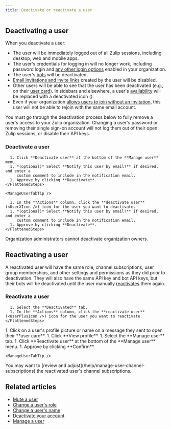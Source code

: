 ```yaml
---
title: Deactivate or reactivate a user
---
```



## Deactivating a user

<AdminOnly />

When you deactivate a user:

* The user will be immediately logged out of all Zulip sessions, including
  desktop, web and mobile apps.
* The user's credentials for logging in will no longer work, including password
  login and [any other login options](/help/configure-authentication-methods)
  enabled in your organization.
* The user's [bots](/help/bots-overview) will be deactivated.
* [Email invitations and invite links](/help/invite-new-users) created by the
  user will be disabled.
* Other users will be able to see that the user has been deactivated (e.g., on
  their [user card](/help/user-cards)). In sidebars and elsewhere, a user's
  [availability](/help/status-and-availability) will be replaced with a
  deactivated icon
  (<UserCircleDeactivatedIcon />).
* Even if your organization [allows users to join without an
  invitation](/help/restrict-account-creation#set-whether-invitations-are-required-to-join),
  this user will not be able to rejoin with the same email account.

<ZulipNote>
  You must go through the deactivation process below to fully remove a user's
  access to your Zulip organization. Changing a user's password or removing
  their single sign-on account will not log them out of their open Zulip
  sessions, or disable their API keys.
</ZulipNote>

### Deactivate a user

<Tabs>
  <TabItem label="Via user profile">
    <FlattenedSteps>
      <ManageThisUser />

      1. Click **Deactivate user** at the bottom of the **Manage user** menu.
      1. *(optional)* Select **Notify this user by email?** if desired, and enter a
         custom comment to include in the notification email.
      1. Approve by clicking **Deactivate**.
    </FlattenedSteps>

    <ManageUserTabTip />
  </TabItem>

  <TabItem label="Via organization settings">
    <FlattenedSteps>
      <NavigationSteps target="settings/users" />

      1. In the **Actions** column, click the **deactivate user** (<UserXIcon />) icon for the user you want to deactivate.
      1. *(optional)* Select **Notify this user by email?** if desired, and enter a
         custom comment to include in the notification email.
      1. Approve by clicking **Deactivate**.
    </FlattenedSteps>
  </TabItem>
</Tabs>

<ZulipTip>
  Organization administrators cannot deactivate organization owners.
</ZulipTip>

## Reactivating a user

<AdminOnly />

A reactivated user will have the same role, channel subscriptions, user group
memberships, and other settings and permissions as they did prior to
deactivation. They will also have the same API key and bot API keys, but their
bots will be deactivated until the user manually
[reactivates](/help/deactivate-or-reactivate-a-bot) them again.

### Reactivate a user

<Tabs>
  <TabItem label="Via organization settings">
    <FlattenedSteps>
      <NavigationSteps target="settings/deactivated" />

      1. Select the **Deactivated** tab.
      1. In the **Actions** column, click the **reactivate user** (<UserPlusIcon />) icon for the user you want to reactivate.
    </FlattenedSteps>
  </TabItem>

  <TabItem label="Via user profile">
    <Steps>
      1. Click on a user's profile picture or name on a message they sent
         to open their **user card**.
      1. Click **View profile**.
      1. Select the **Manage user** tab.
      1. Click **Reactivate user** at the bottom of the **Manage user** menu.
      1. Approve by clicking **Confirm**.
    </Steps>

    <ManageUserTabTip />
  </TabItem>
</Tabs>

<ZulipTip>
  You may want to [review and adjust](/help/manage-user-channel-subscriptions)
  the reactivated user's channel subscriptions.
</ZulipTip>

## Related articles

* [Mute a user](/help/mute-a-user)
* [Change a user's role](/help/user-roles#change-a-users-role)
* [Change a user's name](/help/change-a-users-name)
* [Deactivate your account](/help/deactivate-your-account)
* [Manage a user](/help/manage-a-user)
